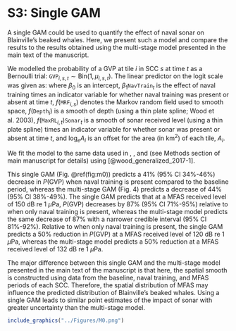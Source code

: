 # S3: Single GAM {.unlisted .unnumbered}

A single GAM could be used to quantify the effect of naval sonar on Blainville's beaked whales. Here, we present such a model and compare the results to the results obtained using the multi-stage model presented in the main text of the manuscript.  

We modelled the probability of a GVP at tile $i$ in SCC $s$ at time $t$ as a Bernoulli trial: $\texttt{GVP}_{i,s,t} \sim \text{Bin}(1, \mu_{i,s,t})$. The linear predictor on the logit scale was given as:
\begin{equation*}
    \text{logit}\left(\mu_{i,s,t}\right) = \beta_{0} + \beta_{1}\texttt{NavTrain}_{t} +  f(\texttt{MRF}_{i,s}) + f(\texttt{Depth}_i) + f(\texttt{MaxRL}_i,t)\texttt{Sonar}_{t} + \log_e A_i)
\end{equation*}
where $\beta_{0}$ is an intercept, $\beta_{1}\texttt{NavTrain}_{t}$ is the effect of naval training times an indicator variable for whether naval training was present or absent at time $t$,  $f(\texttt{MRF}_{i,s})$ denotes the Markov random field used to smooth space, $f(\texttt{Depth}_i)$ is a smooth of depth (using a thin plate spline; Wood et al. 2003), $f(\texttt{MaxRL}_{i,t})\texttt{Sonar}_{t}$ is a smooth of sonar received level (using a thin plate spline) times an indicator variable for whether sonar was present or absent at time $t$, and $\log_e A_i$ is an offset for the area (in $\text{km}^2$) of each tile, $A_i$.  

We fit the model to the same data used in \texttt{M1}, \texttt{M2}, and \texttt{M3} (see Methods section of main manuscript for details) using \texttt{mgcv} [@wood_generalized_2017-1].  

This single GAM (Fig. \@ref(fig:m0)) predicts a 41\% (95\% CI 34\%-46\%) decrease in $P(\text{GVP})$ when naval training is present compared to the baseline period, whereas the multi-stage GAM (Fig. 4) predicts a decrease of 44\% (95\% CI 38\%-49\%). The single GAM predicts that at a MFAS received level of 150 dB re 1 $\mu$Pa, $P(\text{GVP})$ decreases by 87\% (95\% CI 71\%-95\%) relative to when only naval training is present, whereas the multi-stage model predicts the same decrease of 87\% with a narrower credible interval (95\% CI 81\%-92\%). Relative to when only naval training is present, the single GAM predicts a 50\% reduction in $P(\text{GVP})$ at a MFAS received level of 120 dB re 1 $\mu$Pa, whereas the multi-stage model predicts a 50\% reduction at a MFAS received level of 132 dB re 1 $\mu$Pa.

The major difference between this single GAM and the multi-stage model presented in the main text of the manuscript is that here, the spatial smooth is constructed using data from the baseline, naval training, and MFAS periods of each SCC.  Therefore, the spatial distribution of MFAS may influence the predicted distribution of Blainville's beaked whales. Using a single GAM leads to similar point estimates of the impact of sonar with greater uncertainty than the multi-stage model. 

```r
include_graphics("../Figures/M0.png")
```
